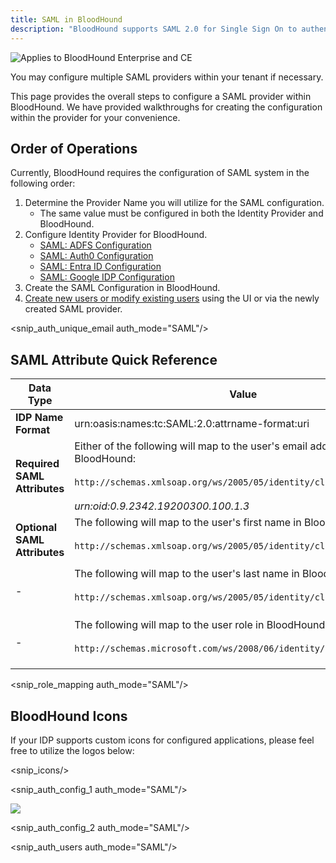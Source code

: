 ---
title: SAML in BloodHound
description: "BloodHound supports SAML 2.0 for Single Sign On to authenticate users to your tenant environment."
---

<img noZoom src="/assets/enterprise-AND-community-edition-pill-tag.svg" alt="Applies to BloodHound Enterprise and CE"/>

You may configure multiple SAML providers within your tenant if necessary.

This page provides the overall steps to configure a SAML provider within BloodHound. We have provided walkthroughs for creating the configuration within the provider for your convenience.

## Order of Operations

Currently, BloodHound requires the configuration of SAML system in the following order:

1.  Determine the Provider Name you will utilize for the SAML configuration.
    * The same value must be configured in both the Identity Provider and BloodHound.
2.  Configure Identity Provider for BloodHound.
    * [SAML: ADFS Configuration](https://github.com/SpecterOps/bloodhound-docs/blob/main//manage-bloodhound/auth/saml-adfs)
    * [SAML: Auth0 Configuration](https://github.com/SpecterOps/bloodhound-docs/blob/main//manage-bloodhound/auth/saml-auth0)
    * [SAML: Entra ID Configuration](https://github.com/SpecterOps/bloodhound-docs/blob/main//manage-bloodhound/auth/saml-entra-id)
    * [SAML: Google IDP Configuration](https://github.com/SpecterOps/bloodhound-docs/blob/main//manage-bloodhound/auth/saml-google)
3.  Create the SAML Configuration in BloodHound.
4.  [Create new users or modify existing users](https://github.com/SpecterOps/bloodhound-docs/blob/main//manage-bloodhound/auth/users-and-roles) using the UI or via the newly created SAML provider.

<snip_auth_unique_email auth_mode="SAML"/>

## SAML Attribute Quick Reference

| **Data Type  <br/>** | **Value** |
| --- | --- |
| **IDP Name Format** | urn:oasis:names:tc:SAML:2.0:attrname-format:uri |
| **Required SAML Attributes** | Either of the following will map to the user's email address in BloodHound:<br/><br/>`http://schemas.xmlsoap.org/ws/2005/05/identity/claims/emailaddress`<br/><br/>_urn:oid:0.9.2342.19200300.100.1.3_ |
| **Optional SAML Attributes** | The following will map to the user's first name in BloodHound:<br/><br/>`http://schemas.xmlsoap.org/ws/2005/05/identity/claims/name`<br/><br/>|
| - | The following will map to the user's last name in BloodHound:<br/><br/>`http://schemas.xmlsoap.org/ws/2005/05/identity/claims/surname`<br/><br/>|
| - | The following will map to the user role in BloodHound:<br/><br/>`http://schemas.microsoft.com/ws/2008/06/identity/claims/role`<br/><br/>|

<snip_role_mapping auth_mode="SAML"/>


## BloodHound Icons

If your IDP supports custom icons for configured applications, please feel free to utilize the logos below:

<snip_icons/>

<snip_auth_config_1 auth_mode="SAML"/>

<Frame>
  <img src="/images/sso/create_saml_provider.png"/>
</Frame>

<snip_auth_config_2 auth_mode="SAML"/>


<snip_auth_users auth_mode="SAML"/>